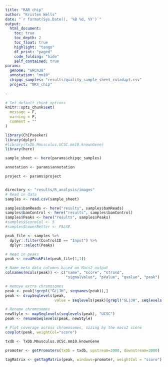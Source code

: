 ```yaml
---
title: "RAR chip"
author: "Kristen Wells"
date: "`r format(Sys.Date(), '%B %d, %Y')`"
output:
  html_document:
    toc: true
    toc_depth: 2
    toc_float: true
    highlight: "tango"
    df_print: "paged"
    code_folding: "hide"
    self_contained: true
params:
  genome: "GRCm38"
  annotation: "mm10"
  chipqc_samples: "results/quality_sample_sheet_cutadapt.csv"
  project: "NKX_chip"
  
---
```

```r
# Set default chunk options
knitr::opts_chunk$set(
  message = F, 
  warning = F,
  comment = ""
)
```

```r
library(ChIPseeker)
library(dplyr)
#library(TxDb.Mmusculus.UCSC.mm10.knownGene)
library(here)
```

```r
sample_sheet <- here(params$chipqc_samples)

annotation <- params$annotation

project <- params$project


directory <- "results/R_analysis/images"
# Read in data
samples <- read.csv(sample_sheet)

samples$bamReads <- here("results", samples$bamReads)
samples$bamControl <- here("results", samples$bamControl)
samples$Peaks <- here("results", samples$Peaks)
#samples$ScoreCol <- 5
#samples$LowerBetter <- FALSE

peak_file <- samples %>%
  dplyr::filter(ControlID == "Input") %>%
  dplyr::select(Peaks)

# Read in peaks
peak <- readPeakFile(peak_file[1,1])

# Name meta data columns based on Macs2 output
colnames(mcols(peak)) <- c("name", "score", "strond",
                           "signalValue", "pValue", "qvalue", "peak")

# Remove extra chromosomes
peak <- peak[!grepl("GL|JH", seqnames(peak)),]
peak <- dropSeqlevels(peak,
                      value = seqlevels(peak)[grepl("GL|JH", seqlevels(peak))])

# Rename chromosomes
newStyle <- mapSeqlevels(seqlevels(peak), "UCSC")
peak <- renameSeqlevels(peak, newStyle)
```

```r
# Plot coverage across chromosomes, sizing by the macs2 score
covplot(peak, weightCol="score")
```

```r
txdb <- TxDb.Mmusculus.UCSC.mm10.knownGene

promoter <- getPromoters(TxDb = txdb, upstream=3000, downstream=3000)

tagMatrix <- getTagMatrix(peak, windows=promoter, weightCol = "score")

```